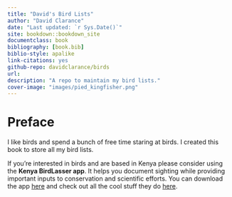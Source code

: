 ```yaml
--- 
title: "David's Bird Lists"
author: "David Clarance"
date: "Last updated: `r Sys.Date()`"
site: bookdown::bookdown_site
documentclass: book
bibliography: [book.bib]
biblio-style: apalike
link-citations: yes
github-repo: davidclarance/birds
url: 
description: "A repo to maintain my bird lists."
cover-image: "images/pied_kingfisher.png"
---
```


# Preface {-}

I like birds and spend a bunch of free time staring at birds. I created this book to store all my bird lists. 

If you're interested in birds and are based in Kenya please consider using the **Kenya BirdLasser app**. It helps you document sighting while providing important inputs to conservation and scientific efforts. You can download the app [here](https://play.google.com/store/apps/details?id=com.lasser.birdlasserkenya&hl=en) and check out all the cool stuff they do [here](http://kenyabirdmap.adu.org.za/).


